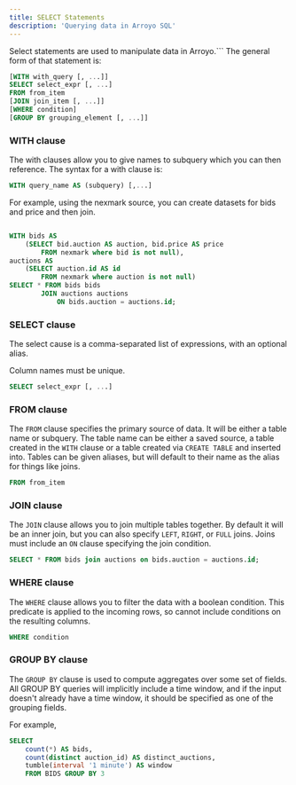```yaml
---
title: SELECT Statements
description: 'Querying data in Arroyo SQL'
---
```


Select statements are used to manipulate data in Arroyo.```
The general form of that statement is:
    
```sql
[WITH with_query [, ...]]
SELECT select_expr [, ...]
FROM from_item
[JOIN join_item [, ...]]
[WHERE condition]
[GROUP BY grouping_element [, ...]]
```

### WITH clause
The with clauses allow you to give names to subquery which you can then reference.
The syntax for a with clause is:

```sql
WITH query_name AS (subquery) [,...]
```
For example, using the nexmark source, you can create datasets for bids and price and then join.
```sql

WITH bids AS 
    (SELECT bid.auction AS auction, bid.price AS price 
        FROM nexmark where bid is not null),
auctions AS
    (SELECT auction.id AS id
        FROM nexmark where auction is not null)
SELECT * FROM bids bids 
        JOIN auctions auctions 
            ON bids.auction = auctions.id;
```

### SELECT clause
The select cause is a comma-separated list of expressions, with an optional alias.

Column names must be unique.

```sql
SELECT select_expr [, ...]
```

### FROM clause
The `FROM` clause specifies the primary source of data. 
It will be either a table name or subquery. 
The table name can be either a saved source,
 a table created in the `WITH` clause or a table created via `CREATE TABLE` and inserted into.
Tables can be given aliases, but will default to their name as the alias for things like joins.
```sql
FROM from_item
```

### JOIN clause
The `JOIN` clause allows you to join multiple tables together. 
By default it will be an inner join, but you can also specify `LEFT`, `RIGHT`, or `FULL` joins.
Joins must include an `ON` clause specifying the join condition.
```sql 
SELECT * FROM bids join auctions on bids.auction = auctions.id;
```

### WHERE clause
The `WHERE` clause allows you to filter the data with a boolean condition.
This predicate is applied to the incoming rows, so cannot include conditions on the resulting columns.
```sql
WHERE condition
```

### GROUP BY clause
The `GROUP BY` clause is used to compute aggregates over some set of fields.
All GROUP BY queries will implicitly include a time window,
and if the input doesn't already have a time window, 
it should be specified as one of the grouping fields.

For example,

```sql
SELECT 
    count(*) AS bids,
    count(distinct auction_id) AS distinct_auctions,
    tumble(interval '1 minute') AS window
    FROM BIDS GROUP BY 3
